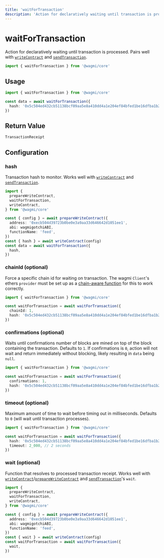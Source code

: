 ```yaml
---
title: 'waitForTransaction'
description: 'Action for declaratively waiting until transaction is processed. Pairs well with writeContract and sendTransaction.'
---
```



# waitForTransaction

Action for declaratively waiting until transaction is processed. Pairs well with [`writeContract`](/core/actions/writeContract) and [`sendTransaction`](/core/actions/sendTransaction).

```ts
import { waitForTransaction } from '@wagmi/core'
```

## Usage

```ts
import { waitForTransaction } from '@wagmi/core'

const data = await waitForTransaction({
  hash: '0x5c504ed432cb51138bcf09aa5e8a410dd4a1e204ef84bfed1be16dfba1b22060',
})
```

## Return Value

```ts
TransactionReceipt
```

## Configuration

### hash

Transaction hash to monitor. Works well with [`writeContract`](/core/actions/writeContract) and [`sendTransaction`](/core/actions/sendTransaction).

```ts {14}
import {
  prepareWriteContract,
  waitForTransaction,
  writeContract,
} from '@wagmi/core'

const { config } = await prepareWriteContract({
  address: '0xecb504d39723b0be0e3a9aa33d646642d1051ee1',
  abi: wagmigotchiABI,
  functionName: 'feed',
})
const { hash } = await writeContract(config)
const data = await waitForTransaction({
  hash,
})
```

### chainId (optional)

Force a specific chain id for waiting on transaction. The wagmi `Client`'s ethers `provider` must be set up as a [chain-aware function](/core/client#provider-optional) for this to work correctly.

```ts {4}
import { waitForTransaction } from '@wagmi/core'

const waitForTransaction = await waitForTransaction({
  chainId: 1,
  hash: '0x5c504ed432cb51138bcf09aa5e8a410dd4a1e204ef84bfed1be16dfba1b22060',
})
```

### confirmations (optional)

Waits until confirmations number of blocks are mined on top of the block containing the transaction. Defaults to `1`. If confirmations is `0`, action will not wait and return immediately without blocking, likely resulting in `data` being `null`.

```ts {4}
import { waitForTransaction } from '@wagmi/core'

const waitForTransaction = await waitForTransaction({
  confirmations: 1,
  hash: '0x5c504ed432cb51138bcf09aa5e8a410dd4a1e204ef84bfed1be16dfba1b22060',
})
```

### timeout (optional)

Maximum amount of time to wait before timing out in milliseconds. Defaults to `0` (will wait until transaction processes).

```ts {5}
import { waitForTransaction } from '@wagmi/core'

const waitForTransaction = await waitForTransaction({
  hash: '0x5c504ed432cb51138bcf09aa5e8a410dd4a1e204ef84bfed1be16dfba1b22060',
  timeout: 2_000, // 2 seconds
})
```

### wait (optional)

Function that resolves to processed transaction receipt. Works well with [`writeContract`](/core/actions/writeContract)/[`prepareWriteContract`](/core/actions/prepareWriteContract) and [`sendTransaction`](/core/actions/sendTransaction)'s `wait`.

```ts {8}
import {
  prepareWriteContract,
  waitForTransaction,
  writeContract,
} from '@wagmi/core'

const { config } = await prepareWriteContract({
  address: '0xecb504d39723b0be0e3a9aa33d646642d1051ee1',
  abi: wagmigotchiABI,
  functionName: 'feed',
})
const { wait } = await writeContract(config)
const waitForTransaction = await waitForTransaction({
  wait,
})
```
